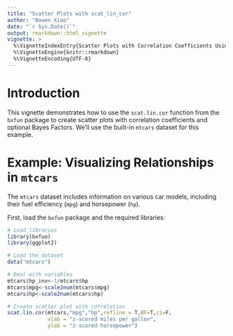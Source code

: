 ```yaml
---
title: "Scatter Plots with scat_lin_cor"
author: "Bowen Xiao"
date: "`r Sys.Date()`"
output: rmarkdown::html_vignette
vignette: >
  %\VignetteIndexEntry{Scatter Plots with Correlation Coefficients Using bxfun}
  %\VignetteEngine{knitr::rmarkdown}
  %\VignetteEncoding{UTF-8}
---
```


# Introduction

This vignette demonstrates how to use the `scat.lin.cor` function from the `bxfun` package to create scatter plots with correlation coefficients and optional Bayes Factors. We'll use the built-in `mtcars` dataset for this example.

# Example: Visualizing Relationships in `mtcars`

The `mtcars` dataset includes information on various car models, including their fuel efficiency (`mpg`) and horsepower (`hp`).

First, load the `bxfun` package and the required libraries:

```r
# Load libraries
library(bxfun)
library(ggplot2)

# Load the dataset
data("mtcars")
```

```r
# Deal with variables
mtcars$hp_inv<-1/mtcars$hp
mtcars$mpg<-scale2num(mtcars$mpg)
mtcars$hp<-scale2num(mtcars$hp)

# Create scatter plot with correlation
scat.lin.cor(mtcars,"mpg","hp",refline = T,BF=T,ci=F,
             xlab = "z-scored miles per gallon",
             ylab = "z-scored horsepower")
```
